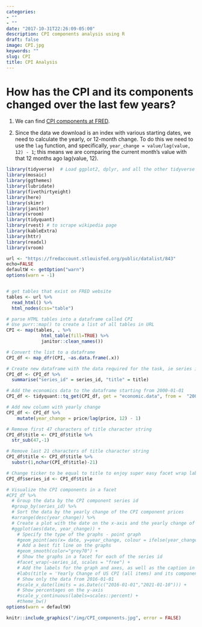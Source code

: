 ```yaml
---
categories:
- ""
- ""
date: "2017-10-31T22:26:09-05:00"
description: CPI components analysis using R
draft: false
image: CPI.jpg
keywords: ""
slug: CPI
title: CPI Analysis
---
```

# How has the CPI and its components changed over the last few years?

1. We can find [CPI components at  FRED](https://fredaccount.stlouisfed.org/public/datalist/843).

2. Since the data we download is an index with various starting dates, we need to calculate the yearly, or 12-month change. To do this we need to use the `lag` function, and specifically, `year_change = value/lag(value, 12) - 1`; this means we are comparing the current month's value with that 12 months ago lag(value, 12).

```r
library(tidyverse)  # Load ggplot2, dplyr, and all the other tidyverse packages
library(mosaic)
library(ggthemes)
library(lubridate)
library(fivethirtyeight)
library(here)
library(skimr)
library(janitor)
library(vroom)
library(tidyquant)
library(rvest) # to scrape wikipedia page
library(kableExtra)
library(httr)
library(readxl)
library(vroom)
```


```r
url <- "https://fredaccount.stlouisfed.org/public/datalist/843"
echo=FALSE
defaultW <- getOption("warn") 
options(warn = -1) 


# get tables that exist on FRED website
tables <- url %>% 
  read_html() %>% 
  html_nodes(css="table")

# parse HTML tables into a dataframe called CPI 
# Use purr::map() to create a list of all tables in URL
CPI <- map(tables, . %>% 
             html_table(fill=TRUE) %>% 
             janitor::clean_names()) 

# Convert the list to a dataframe
CPI_df <- map_dfr(CPI, ~as.data.frame(.x)) 

# Create new dataframe with the data required for the task, ie series id
CPI_df <- CPI_df %>%
  summarise("series_id" = series_id, "title" = title) 

# Add the economics data to the dataframe starting from 2000-01-01
CPI_df <- tidyquant::tq_get(CPI_df, get = "economic.data", from =  "2000-01-01")

# Add new column with yearly change
CPI_df <- CPI_df %>%
    mutate(year_change = price/lag(price, 12) - 1)

# Remove first 47 characters of title character string
CPI_df$title <- CPI_df$title %>%
  str_sub(47,-1)

# Remove last 21 characters of title character string  
CPI_df$title <- CPI_df$title %>%
  substr(1,nchar(CPI_df$title)-21)

# Change ticker to be equal to title to enjoy super easy facet wrap labeling
CPI_df$series_id <- CPI_df$title

# Visualize the CPI components in a facet
#CPI_df %>% 
  # Group the data by the CPI component series id
  #group_by(series_id) %>%
  # Sort the data by the yearly change of the CPI component prices
  #arrange(desc(year_change)) %>%
  # Create a plot with the date on the x-axis and the yearly change of CPI component prices
  #ggplot(aes(date, year_change)) + 
    # Specify the type of the graphs - point graph
    #geom_point(aes(x= date, y=year_change, colour = ifelse(year_change > 0, 'red', 'blue')), show.legend= FALSE) +
    # Add a best fit line on the graphs
    #geom_smooth(color="grey70") +
    # Show the graphs in a facet for each of the series id
    #facet_wrap(~series_id, scales = "free") +
    # Add the labels for the graph and axes, as well as the caption in the bottom right
    #labs(title = 'Yearly Change of US CPI (all items) and its components', subtitle = 'YoY change being negative or positive',x="",y = 'YoY % Change', caption = "Data from St. Louis Fed FRED") +
    # Show only the data from 2016-01-01
    #scale_x_date(limits = as.Date(c("2016-01-01","2021-01-10"))) +
    # Show percentages on the y-axis
    #scale_y_continuous(labels=scales::percent) +
    #theme_bw()
options(warn = defaultW)

```

```r
knitr::include_graphics("/img/CPI_components.jpg", error = FALSE)
```